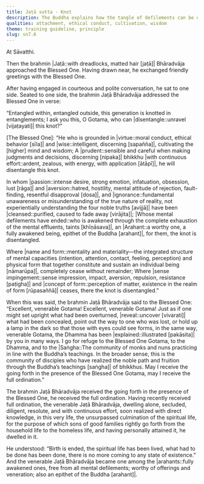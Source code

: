 ```yaml
---
title: Jaṭā sutta - Knot
description: The Buddha explains how the tangle of defilements can be disentangled through the practice of virtue, meditation, and wisdom.
qualities: attachment, ethical conduct, cultivation, wisdom
theme: training guideline, principle
slug: sn7.6
---
```


At Sāvatthi.

Then the brahmin |Jaṭā::with dreadlocks, matted hair [jaṭā]| Bhāradvāja approached the Blessed One. Having drawn near, he exchanged friendly greetings with the Blessed One.

After having engaged in courteous and polite conversation, he sat to one side. Seated to one side, the brahmin Jaṭā Bhāradvāja addressed the Blessed One in verse:

“Entangled within, entangled outside,
this generation is knotted in entanglements;
I ask you this, O Gotama,
who can |disentangle::unravel [vijaṭayati]| this knot?”

[The Blessed One]: “He who is grounded in |virtue::moral conduct, ethical behavior [sīla]| and |wise::intelligent, discerning [sapañña]|,
cultivating the [higher] mind and wisdom;
A |prudent::sensible and careful when making judgments and decisions, discerning [nipaka]| bhikkhu |with continuous effort::ardent, zealous, with energy, with application [ātāpī]|,
he will disentangle this knot.

In whom |passion::intense desire, strong emotion, infatuation, obsession, lust [rāga]| and |aversion::hatred, hostility, mental attitude of rejection, fault-finding, resentful disapproval [dosa]|,
and |ignorance::fundamental unawareness or misunderstanding of the true nature of reality, not experientially understanding the four noble truths [avijjā]| have been |cleansed::purified, caused to fade away [virājita]|;
|Whose mental defilements have ended::who is awakened through the complete exhaustion of the mental effluents, taints [khīṇāsava]|, an |Arahant::a worthy one, a fully awakened being, epithet of the Buddha [arahant]|,
for them, the knot is disentangled.

Where |name and form::mentality and materiality—the integrated structure of mental capacities (intention, attention, contact, feeling, perception) and physical form that together constitute and sustain an individual being [nāmarūpa]|,
completely cease without remainder;
Where |sense impingement::sense impression, impact, aversion, repulsion, resistance [paṭigha]| and |concept of form::perception of matter, existence in the realm of form [rūpasaññā]| ceases,
there the knot is disentangled.”

When this was said, the brahmin Jaṭā Bhāradvāja said to the Blessed One: “Excellent, venerable Gotama! Excellent, venerable Gotama! Just as if one might set upright what had been overturned, |reveal::uncover [vivarati]| what had been concealed, point out the way to one who was lost, or hold up a lamp in the dark so that those with eyes could see forms, in the same way, venerable Gotama, the Dhamma has been |explained::illustrated [pakāsita]| by you in many ways. I go for refuge to the Blessed One Gotama, to the Dhamma, and to the |Saṅgha::The community of monks and nuns practicing in line with the Buddha’s teachings. In the broader sense, this is the community of disciples who have realized the noble path and fruition through the Buddha’s teachings [saṅgha]| of bhikkhus. May I receive the going forth in the presence of the Blessed One Gotama, may I receive the full ordination.”

The brahmin Jaṭā Bhāradvāja received the going forth in the presence of the Blessed One, he received the full ordination. Having recently received full ordination, the venerable Jaṭā Bhāradvāja, dwelling alone, secluded, diligent, resolute, and with continuous effort, soon realized with direct knowledge, in this very life, the unsurpassed culmination of the spiritual life, for the purpose of which sons of good families rightly go forth from the household life to the homeless life, and having personally attained it, he dwelled in it.

He understood: “Birth is ended, the spiritual life has been lived, what had to be done has been done, there is no more coming to any state of existence.” And the venerable Jaṭā Bhāradvāja became one among the |arahants::fully awakened ones, free from all mental defilements; worthy of offerings and veneration; also an epithet of the Buddha [arahant]|.